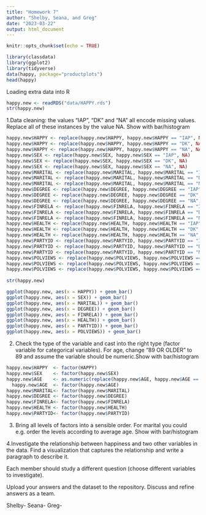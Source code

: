 ```yaml
---
title: "Homework 7"
author: "Shelby, Seana, and Greg"
date: "2023-03-22"
output: html_document
---
```


```r
knitr::opts_chunk$set(echo = TRUE)
```

```r
library(classdata)
library(ggplot2)
library(tidyverse)
data(happy, package="productplots")
head(happy)
```

Loading extra data into R

```r
happy.new <- readRDS("data/HAPPY.rds")
str(happy.new)
```


1.Data cleaning: the values “IAP”, “DK” and “NA” all encode missing values. Replace all of these instances by the value NA. Show with bar/histogram

```r
happy.new$HAPPY <- replace(happy.new$HAPPY, happy.new$HAPPY == "IAP", NA)
happy.new$HAPPY <- replace(happy.new$HAPPY, happy.new$HAPPY == "DK", NA)
happy.new$HAPPY <- replace(happy.new$HAPPY, happy.new$HAPPY == "NA", NA)
happy.new$SEX <- replace(happy.new$SEX, happy.new$SEX == "IAP", NA)
happy.new$SEX <- replace(happy.new$SEX, happy.new$SEX == "DK", NA)
happy.new$SEX <- replace(happy.new$SEX, happy.new$SEX == "NA", NA)
happy.new$MARITAL <- replace(happy.new$MARITAL, happy.new$MARITAL == "IAP", NA)
happy.new$MARITAL <- replace(happy.new$MARITAL, happy.new$MARITAL == "DK", NA)
happy.new$MARITAL <- replace(happy.new$MARITAL, happy.new$MARITAL == "NA", NA)
happy.new$DEGREE <- replace(happy.new$DEGREE, happy.new$DEGREE == "IAP", NA)
happy.new$DEGREE <- replace(happy.new$DEGREE, happy.new$DEGREE == "DK", NA)
happy.new$DEGREE <- replace(happy.new$DEGREE, happy.new$DEGREE == "NA", NA)
happy.new$FINRELA <- replace(happy.new$FINRELA, happy.new$FINRELA == "IAP", NA)
happy.new$FINRELA <- replace(happy.new$FINRELA, happy.new$FINRELA == "DK", NA)
happy.new$FINRELA <- replace(happy.new$FINRELA, happy.new$FINRELA == "NA", NA)
happy.new$HEALTH <- replace(happy.new$HEALTH, happy.new$HEALTH == "IAP", NA)
happy.new$HEALTH <- replace(happy.new$HEALTH, happy.new$HEALTH == "DK", NA)
happy.new$HEALTH <- replace(happy.new$HEALTH, happy.new$HEALTH == "NA", NA)
happy.new$PARTYID <- replace(happy.new$PARTYID, happy.new$PARTYID == "IAP", NA)
happy.new$PARTYID <- replace(happy.new$PARTYID, happy.new$PARTYID == "DK", NA)
happy.new$PARTYID <- replace(happy.new$PARTYID, happy.new$PARTYID == "NA", NA)
happy.new$POLVIEWS <- replace(happy.new$POLVIEWS, happy.new$POLVIEWS == "IAP", NA)
happy.new$POLVIEWS <- replace(happy.new$POLVIEWS, happy.new$POLVIEWS == "DK", NA)
happy.new$POLVIEWS <- replace(happy.new$POLVIEWS, happy.new$POLVIEWS == "NA", NA)
  
str(happy.new)
```

```r
ggplot(happy.new, aes(x = HAPPY)) + geom_bar()
ggplot(happy.new, aes(x = SEX)) + geom_bar()
ggplot(happy.new, aes(x = MARITAL)) + geom_bar()
ggplot(happy.new, aes(x = DEGREE)) + geom_bar()
ggplot(happy.new, aes(x = FINRELA)) + geom_bar()
ggplot(happy.new, aes(x = HEALTH)) + geom_bar()
ggplot(happy.new, aes(x = PARTYID)) + geom_bar()
ggplot(happy.new, aes(x = POLVIEWS)) + geom_bar()


```

2. Check the type of the variable and cast into the right type (factor variable for categorical variables). For age, change “89 OR OLDER” to 89 and assume the variable should be numeric.Show with bar/histogram
```r
happy.new$HAPPY  <- factor(HAPPY)
happy.new$SEX    <- factor(happy.new$SEX)
happy.new$AGE    <- as.numeric(replace(happy.new$AGE, happy.new$AGE == "89 OR OLDER", 89))
  happy.new$AGE  <- factor(happy.new$AGE)
happy.new$MARITAL<- factor(happy.new$MARITAL)
happy.new$DEGREE <- factor(happy.new$DEGREE)
happy.new$FINRELA<- factor(happy.new$FINRELA)
happy.new$HEALTH <- factor(happy.new$HEALTH)
happy.new$PARTYID<- factor(happy.new$PARTYID)
```


3. Bring all levels of factors into a sensible order. For marital you could e.g. order the levels according to average age. Show with bar/histogram

4.Investigate the relationship between happiness and two other variables in the data. Find a visualization that captures the relationship and write a paragraph to describe it.

Each member should study a different question (choose different variables to investigate).

Upload your answers and the dataset to the repository. Discuss and refine answers as a team.

Shelby-
Seana-
Greg-

